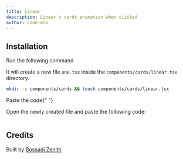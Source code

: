 ```yaml
---
title: Linear
description: Linear's cards animation when clicked
author: code-env
---
```


<ComponentPreview name="linear-cards" height={500} />

## Installation

<Steps>

<Step>Run the following command</Step>

It will create a new file `one.tsx` inside the `components/cards/linear.tsx` directory.

```bash
mkdir -p components/cards && touch components/cards/linear.tsx
```

<Step>Paste the code</Step>{" "}

Open the newly created file and paste the following code:

```jsx file=<rootDir>/fg/cards/linear.tsx

```

</Steps>

## Credits

Built by [Bossadi Zenith](https://github.com/code-env)
